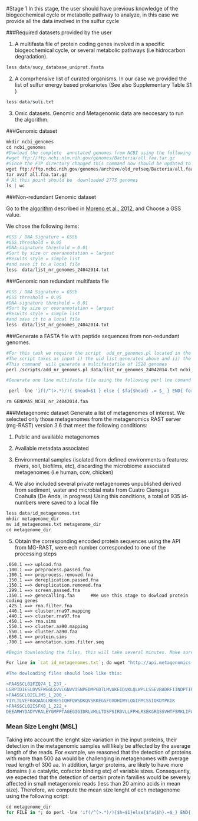 
#Stage 1
In this stage, the user should have previous knowledge of the biogeochemical cycle or metabolic pathway to analyze, in this case we provide all the data involved in the sulfur cycle 

###Required datasets provided by the user 

1) A multifasta file of protein coding genes involved in a specific biogeochemical cycle, or several metabolic pathways (i.e hidrocarbon degradation). 

```r
less data/sucy_database_uniprot.fasta
```

2) A comprhensive list of curated organisms. In our case we provided the list of sulfur energy based prokariotes (See also Supplementary Table S1 )

```r
less data/suli.txt 
```

3) Omic datasets. Genomic and Metagenomic data are neccesary to run the algorithm.  

###Genomic dataset

```r
mkdir ncbi_genomes
cd ncbi_genomes
#Dowload the complete  annotated genomes from NCBI using the following command. Ours were retrieved on June 25 2014:  
#wget ftp://ftp.ncbi.nlm.nih.gov/genomes/Bacteria/all.faa.tar.gz
#Since the FTP directory changed this command now should be updated to
wget ftp://ftp.ncbi.nih.gov/genomes/archive/old_refseq/Bacteria/all.faa.tar.gz
tar xvzf all.faa.tar.gz
# At this point should be  downloaded 2775 genomes
ls | wc 
```

###Non-redundant Genomic dataset

Go to the [algorithm](http://microbiome.wlu.ca/research/redundancy/redundancy.cgi) described in [Moreno et al., 2012](http://bioinformatics.oxfordjournals.org/content/early/2013/02/27/bioinformatics.btt064.full), and Choose a GSS value.

We chose the following items:

```r
#GSS / DNA Signature = GSSb
#GSS threshold = 0.95
#DNA-signature threshold = 0.01
#Sort by size or overannotation = largest
#Results style = simple list
#and save it to a local file 
less  data/list_nr_genomes_24042014.txt  
```
 

###Genomic non redundant multifasta file 

```r
#GSS / DNA Signature = GSSb
#GSS threshold = 0.95
#DNA-signature threshold = 0.01
#Sort by size or overannotation = largest
#Results style = simple list
#and save it to a local file 
less  data/list_nr_genomes_24042014.txt  
```
 

###Generate a FASTA file with peptide sequences from non-redundant genomes.


```r
#For this task we require the script  add_nr_genomes.pl located in the scripts directory 
#The script takes as input i) the uid list generated above and ii) the directory of the genomic dataset 
#This command  will generate a multifastafile of 1528 genomes  
perl /scripts/add_nr_genomes.pl data/list_nr_genomes_24042014.txt ncbi_genomes/ > data/GENOMES_NCBI_nr_24042014.faa

#Generate one line multifasta file using the following perl lne comand

 perl -lne 'if(/^(>.*)/){ $head=$1 } else { $fa{$head} .= $_ } END{ foreach $s (sort(keys(%fa))){ print "$s\n$fa{$s}\n" }}' GENOMAS_NCBI_nr_24042014.faa > GENOMAS_NCBI_nr_24042014.1.line.faa

rm GENOMAS_NCBI_nr_24042014.faa
```

###Metagenomic dataset 
Generate a list of metagenomes of interest. We selected only those metagenomes from the metagenomics RAST server (mg-RAST) version 3.6 that meet the following conditions:

1. Public and available metagenomes

2. Available metadata associated 

3. Environmental samples (isolated from defined environments o features: rivers, soil, biofilms, etc), discarding the microbiome associated metagenomes (i.e human, cow, chicken)

4. We also included several private metagenomes unpublished derived from sediment, water and microbial mats from Cuatro Cienegas Coahuila (De Anda, in progress)
Using this conditions, a total of 935 id-numbers were saved to a local file

```r
less data/id_metagenomes.txt
mkdir metagenome_dir
mv id_metagenomes.txt metagenome_dir 
cd metagenome_dir 
```

5. Obtain the corresponding encoded protein sequences using the API from MG-RAST, were ech number corresponded to one of the processing steps 
```
.050.1 ==> upload.fna                 
.100.1 ==> preprocess.passed.fna      
.100.1 ==> preprocess.removed.fna     
.150.1 ==> dereplication.passed.fna   
.150.1 ==> dereplication.removed.fna  
.299.1 ==> screen.passed.fna          
.350.1 ==> genecalling.faa      #We use this stage to dowload protein coding genes  
.425.1 ==> rna.filter.fna             
.440.1 ==> cluster.rna97.mapping      
.440.1 ==> cluster.rna97.fna          
.450.1 ==> rna.sims                   
.550.1 ==> cluster.aa90.mapping       
.550.1 ==> cluster.aa90.faa           
.650.1 ==> protein.sims               
.700.1 ==> annotation.sims.filter.seq 
```
```r
#Begin downloading the files, this will take several minutes. Make sure you have enough space on your computer, and you are located in metagenome_dir 

For line in `cat id_metagenomes.txt`; do wget "http://api.metagenomics.anl.gov/1/download/mgm$line?file=350.1" -O  $line" ; done

#The dowloading files should look like this:

>FA4SSCL02FZQ74_1_237_-
LGRPIDIESLDVSFWGGLGVVLGNVVISNPEDMPGDTLMVAKEIDVKLQLWPLLSSEVRADRFIINDPTIRLHKTADG
>FA4SSCL02ILJM5_1_200_-
YIYLTLVEFKGQAAGLRERESIQHFQWSDKQVSKKEGSFGVDHIWYLQGIFMCSSIQKDYPKIK
>FA4SSCL02ISFX8_1_222_+
DEEAMHYDADYVRALEYGMPPTAGEGIGIDRLVMLLTDSPSIRDVLLFPHLRSEKGRQSSVHTFSMKLIFA

```

### Mean Size Lenght  (MSL) 
Taking into account the lenght size variation in the input proteins, their detection in the metagenomic samples will likely be affected by the average length of the reads. For example, we reasoned that the detection of proteins with more than 500 aa would be challenging in metagenomes with average read length of 300 aa. In addition, larger proteins, are likely to have more domains (i.e catalytic, cofactor binding etc) of variable sizes. Consequently, we expected that the detection of certain protein families would be severely affected in small metagenomic reads (less than 20 amino acids in mean size). Therefore, we compute the mean size lenght of ech metagenome using the following script:

```r
cd metagenome_dir
for FILE in *; do perl -lne 'if(/^(>.*)/){$h=$1}else{$fa{$h}.=$_} END{ foreach $h (keys(%fa)){$m+=length($fa{$h})}; printf("%1.0f\t",$m/scalar(keys(%fa))) }' $FILE; echo $FILE; done > list_mean_sequence_length.tab

```

